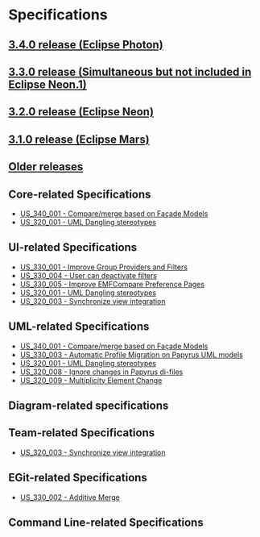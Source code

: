= Specifications =

== [[./3.4.0-release.html|3.4.0 release (Eclipse Photon)]] ==


== [[./3.3.0-release.html|3.3.0 release (Simultaneous but not included in Eclipse Neon.1)]] ==


== [[./3.2.0-release.html|3.2.0 release (Eclipse Neon)]] ==


== [[./3.1.0-release.html|3.1.0 release (Eclipse Mars)]] ==


== [[./older-releases.html|Older releases]] ==


== Core-related Specifications ==

* [[./3.4.0-release.html#US_340_001 - Façade Models|US_340_001 - Compare/merge based on Façade Models]]
* [[./3.2.0-release.html#US_320_001 - UML Dangling stereotypes|US_320_001 - UML Dangling stereotypes]]

== UI-related Specifications ==

* [[./3.3.0-release.html#US_330_001 - Improve Group Providers and Filters|US_330_001 - Improve Group Providers and Filters]]
* [[./3.3.0-release.html#US_330_004 - User can deactivate filters|US_330_004 - User can deactivate filters]]
* [[./3.3.0-release.html#US_330_005 - Improve EMFCompare Preference Pages|US_330_005 - Improve EMFCompare Preference Pages]]
* [[./3.2.0-release.html#US_320_001 - UML Dangling stereotypes|US_320_001 - UML Dangling stereotypes]]
* [[./3.2.0-release.html#US_320_003 - Synchronize view integration|US_320_003 - Synchronize view integration]]

== UML-related Specifications ==

* [[./3.4.0-release.html#US_340_001 - Façade Models|US_340_001 - Compare/merge based on Façade Models]]
* [[./3.3.0-release.html#US_330_003 - Automatic Profile Migration on Papyrus UML models|US_330_003 - Automatic Profile Migration on Papyrus UML models]]
* [[./3.2.0-release.html#US_320_001 - UML Dangling stereotypes|US_320_001 - UML Dangling stereotypes]]
* [[./3.2.0-release.html#US_320_008 - Ignore changes in Papyrus di-files|US_320_008 - Ignore changes in Papyrus di-files]]
* [[./3.2.0-release.html#US_320_009 - Multiplicity Element Change|US_320_009 - Multiplicity Element Change]]

== Diagram-related specifications ==

== Team-related Specifications ==

* [[./3.2.0-release.html#US_320_003 - Synchronize view integration|US_320_003 - Synchronize view integration]]

== EGit-related Specifications ==

* [[./3.3.0-release.html#US_330_002 - Additive Merge|US_330_002 - Additive Merge]]

== Command Line-related Specifications ==

